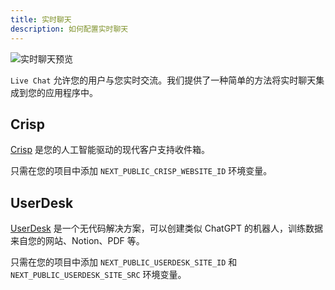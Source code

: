 ```yaml
---
title: 实时聊天
description: 如何配置实时聊天
---
```


<Frame>
  <img src="/images/live-chat.png" alt="实时聊天预览" />
</Frame>

 `Live Chat` 允许您的用户与您实时交流。我们提供了一种简单的方法将实时聊天集成到您的应用程序中。

 ## Crisp

 [Crisp](https://crisp.chat/) 是您的人工智能驱动的现代客户支持收件箱。

 只需在您的项目中添加 `NEXT_PUBLIC_CRISP_WEBSITE_ID` 环境变量。

 ## UserDesk

 [UserDesk](https://userdesk.io/) 是一个无代码解决方案，可以创建类似 ChatGPT 的机器人，训练数据来自您的网站、Notion、PDF 等。

 只需在您的项目中添加 `NEXT_PUBLIC_USERDESK_SITE_ID` 和 `NEXT_PUBLIC_USERDESK_SITE_SRC` 环境变量。